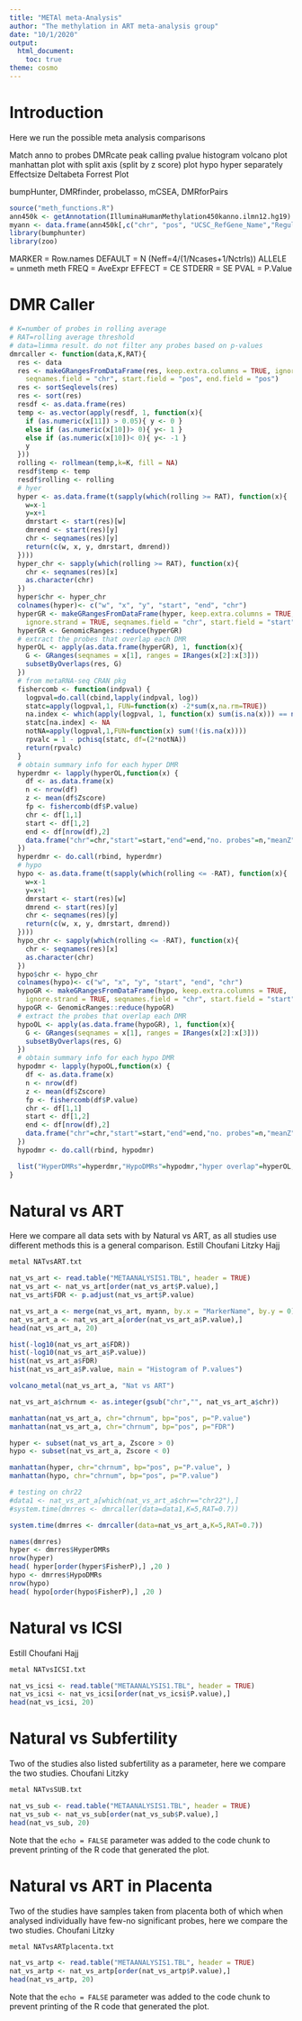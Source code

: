 ```yaml
---
title: "METAl meta-Analysis"
author: "The methylation in ART meta-analysis group"
date: "10/1/2020"
output:   
  html_document:
    toc: true
theme: cosmo
---
```


# Introduction
Here we run the possible meta analysis comparisons

Match anno to probes
DMRcate peak calling
pvalue histogram
volcano plot
manhattan plot with split axis (split by z score) plot hypo hyper separately
Effectsize Deltabeta
Forrest Plot

bumpHunter, DMRfinder, probelasso, mCSEA, DMRforPairs 


```r

source("meth_functions.R")
ann450k <- getAnnotation(IlluminaHumanMethylation450kanno.ilmn12.hg19)
myann <- data.frame(ann450k[,c("chr", "pos", "UCSC_RefGene_Name","Regulatory_Feature_Group","Islands_Name","Relation_to_Island")])
library(bumphunter)
library(zoo)

```

MARKER = Row.names
DEFAULT = N (Neff=4/(1/Ncases+1/Nctrls))
ALLELE = unmeth meth
FREQ = AveExpr
EFFECT = CE
STDERR = SE
PVAL = P.Value


# DMR Caller

```r

# K=number of probes in rolling average
# RAT=rolling average threshold
# data=limma result. do not filter any probes based on p-values
dmrcaller <- function(data,K,RAT){
  res <- data
  res <- makeGRangesFromDataFrame(res, keep.extra.columns = TRUE, ignore.strand = TRUE,
    seqnames.field = "chr", start.field = "pos", end.field = "pos")
  res <- sortSeqlevels(res)
  res <- sort(res)
  resdf <- as.data.frame(res)
  temp <- as.vector(apply(resdf, 1, function(x){
    if (as.numeric(x[11]) > 0.05){ y <- 0 }
    else if (as.numeric(x[10])> 0){ y<- 1 }
    else if (as.numeric(x[10])< 0){ y<- -1 }
    y
  }))
  rolling <- rollmean(temp,k=K, fill = NA)
  resdf$temp <- temp
  resdf$rolling <- rolling
  # hyer
  hyper <- as.data.frame(t(sapply(which(rolling >= RAT), function(x){
    w=x-1
    y=x+1
    dmrstart <- start(res)[w]
    dmrend <- start(res)[y]
    chr <- seqnames(res)[y]
    return(c(w, x, y, dmrstart, dmrend))
  })))
  hyper_chr <- sapply(which(rolling >= RAT), function(x){
    chr <- seqnames(res)[x]
    as.character(chr)
  })
  hyper$chr <- hyper_chr
  colnames(hyper)<- c("w", "x", "y", "start", "end", "chr")
  hyperGR <- makeGRangesFromDataFrame(hyper, keep.extra.columns = TRUE,
    ignore.strand = TRUE, seqnames.field = "chr", start.field = "start", end.field = "end")
  hyperGR <- GenomicRanges::reduce(hyperGR)
  # extract the probes that overlap each DMR
  hyperOL <- apply(as.data.frame(hyperGR), 1, function(x){
    G <- GRanges(seqnames = x[1], ranges = IRanges(x[2]:x[3]))
    subsetByOverlaps(res, G)
  })
  # from metaRNA-seq CRAN pkg
  fishercomb <- function(indpval) {
    logpval=do.call(cbind,lapply(indpval, log))
    statc=apply(logpval,1, FUN=function(x) -2*sum(x,na.rm=TRUE))
    na.index <- which(apply(logpval, 1, function(x) sum(is.na(x))) == ncol(logpval))
    statc[na.index] <- NA
    notNA=apply(logpval,1,FUN=function(x) sum(!(is.na(x))))
    rpvalc = 1 - pchisq(statc, df=(2*notNA))
    return(rpvalc)
  }
  # obtain summary info for each hyper DMR
  hyperdmr <- lapply(hyperOL,function(x) {
    df <- as.data.frame(x)
    n <- nrow(df)
    z <- mean(df$Zscore)
    fp <- fishercomb(df$P.value)
    chr <- df[1,1]
    start <- df[1,2]
    end <- df[nrow(df),2]
    data.frame("chr"=chr,"start"=start,"end"=end,"no. probes"=n,"meanZ"=z,"FisherP"=fp)
  })
  hyperdmr <- do.call(rbind, hyperdmr)
  # hypo
  hypo <- as.data.frame(t(sapply(which(rolling <= -RAT), function(x){
    w=x-1
    y=x+1
    dmrstart <- start(res)[w]
    dmrend <- start(res)[y]
    chr <- seqnames(res)[y]
    return(c(w, x, y, dmrstart, dmrend))
  })))
  hypo_chr <- sapply(which(rolling <= -RAT), function(x){
    chr <- seqnames(res)[x]
    as.character(chr)
  })
  hypo$chr <- hypo_chr
  colnames(hypo)<- c("w", "x", "y", "start", "end", "chr")
  hypoGR <- makeGRangesFromDataFrame(hypo, keep.extra.columns = TRUE,
    ignore.strand = TRUE, seqnames.field = "chr", start.field = "start", end.field = "end")
  hypoGR <- GenomicRanges::reduce(hypoGR)
  # extract the probes that overlap each DMR
  hypoOL <- apply(as.data.frame(hypoGR), 1, function(x){
    G <- GRanges(seqnames = x[1], ranges = IRanges(x[2]:x[3]))
    subsetByOverlaps(res, G)
  })
  # obtain summary info for each hypo DMR
  hypodmr <- lapply(hypoOL,function(x) {
    df <- as.data.frame(x)
    n <- nrow(df)
    z <- mean(df$Zscore)
    fp <- fishercomb(df$P.value)
    chr <- df[1,1]
    start <- df[1,2]
    end <- df[nrow(df),2]
    data.frame("chr"=chr,"start"=start,"end"=end,"no. probes"=n,"meanZ"=z,"FisherP"=fp)
  })
  hypodmr <- do.call(rbind, hypodmr)

  list("HyperDMRs"=hyperdmr,"HypoDMRs"=hypodmr,"hyper overlap"=hyperOL,"hypo overlap"=hypoOL)
}

```



# Natural vs ART

Here we compare all data sets with by Natural vs ART, as all studies use different methods this is a 
general comparison.
Estill
Choufani
Litzky
Hajj

```bash

metal NATvsART.txt

```

```r

nat_vs_art <- read.table("METAANALYSIS1.TBL", header = TRUE)
nat_vs_art <- nat_vs_art[order(nat_vs_art$P.value),]
nat_vs_art$FDR <- p.adjust(nat_vs_art$P.value)

nat_vs_art_a <- merge(nat_vs_art, myann, by.x = "MarkerName", by.y = 0)
nat_vs_art_a <- nat_vs_art_a[order(nat_vs_art_a$P.value),]
head(nat_vs_art_a, 20)

hist(-log10(nat_vs_art_a$FDR))
hist(-log10(nat_vs_art_a$P.value))
hist(nat_vs_art_a$FDR)
hist(nat_vs_art_a$P.value, main = "Histogram of P.values")

volcano_metal(nat_vs_art_a, "Nat vs ART")

nat_vs_art_a$chrnum <- as.integer(gsub("chr","", nat_vs_art_a$chr))

manhattan(nat_vs_art_a, chr="chrnum", bp="pos", p="P.value")
manhattan(nat_vs_art_a, chr="chrnum", bp="pos", p="FDR")

hyper <- subset(nat_vs_art_a, Zscore > 0)
hypo <- subset(nat_vs_art_a, Zscore < 0)

manhattan(hyper, chr="chrnum", bp="pos", p="P.value", )
manhattan(hypo, chr="chrnum", bp="pos", p="P.value")

```

```r

# testing on chr22
#data1 <- nat_vs_art_a[which(nat_vs_art_a$chr=="chr22"),]
#system.time(dmrres <- dmrcaller(data=data1,K=5,RAT=0.7))

system.time(dmrres <- dmrcaller(data=nat_vs_art_a,K=5,RAT=0.7))

names(dmrres)
hyper <- dmrres$HyperDMRs
nrow(hyper)
head( hyper[order(hyper$FisherP),] ,20 )
hypo <- dmrres$HypoDMRs
nrow(hypo)
head( hypo[order(hypo$FisherP),] ,20 )


```

# Natural vs ICSI 
Estill
Choufani
Hajj

```bash

metal NATvsICSI.txt

```

```r
nat_vs_icsi <- read.table("METAANALYSIS1.TBL", header = TRUE)
nat_vs_icsi <- nat_vs_icsi[order(nat_vs_icsi$P.value),]
head(nat_vs_icsi, 20)
```


# Natural vs Subfertility
Two of the studies also listed subfertility as a parameter, here we compare the two studies.
Choufani
Litzky
```bash

metal NATvsSUB.txt

```

```r
nat_vs_sub <- read.table("METAANALYSIS1.TBL", header = TRUE)
nat_vs_sub <- nat_vs_sub[order(nat_vs_sub$P.value),]
head(nat_vs_sub, 20)
```
Note that the `echo = FALSE` parameter was added to the code chunk to prevent printing of the R code that generated the plot.


# Natural vs ART in Placenta
Two of the studies have samples taken from placenta both of which when analysed individually have few-no significant probes, here we compare the two studies.
Choufani
Litzky
```bash

metal NATvsARTplacenta.txt

```

```r
nat_vs_artp <- read.table("METAANALYSIS1.TBL", header = TRUE)
nat_vs_artp <- nat_vs_artp[order(nat_vs_artp$P.value),]
head(nat_vs_artp, 20)
```
Note that the `echo = FALSE` parameter was added to the code chunk to prevent printing of the R code that generated the plot.

